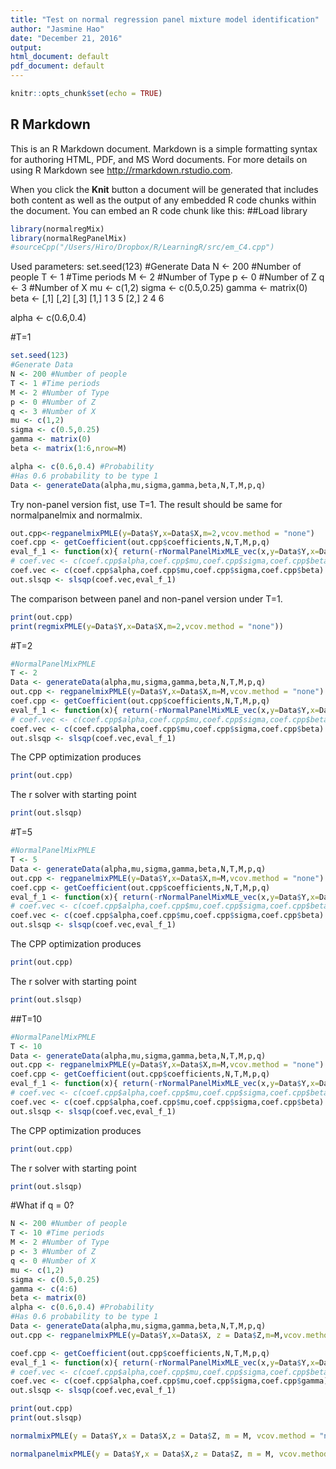 ```yaml
---
title: "Test on normal regression panel mixture model identification"
author: "Jasmine Hao"
date: "December 21, 2016"
output:
html_document: default
pdf_document: default
---
```

  
  ```r
knitr::opts_chunk$set(echo = TRUE)
```

## R Markdown

This is an R Markdown document. Markdown is a simple formatting syntax for authoring HTML, PDF, and MS Word documents. For more details on using R Markdown see <http://rmarkdown.rstudio.com>.

When you click the **Knit** button a document will be generated that includes both content as well as the output of any embedded R code chunks within the document. You can embed an R code chunk like this:
  ##Load library
```r
library(normalregMix)
library(normalRegPanelMix)
#sourceCpp("/Users/Hiro/Dropbox/R/LearningR/src/em_C4.cpp") 
```

Used parameters:
set.seed(123)
#Generate Data
N <- 200 #Number of people
T <- 1 #Time periods
M <- 2 #Number of Type
p <- 0 #Number of Z
q <- 3 #Number of X
mu <- c(1,2)
sigma <- c(0.5,0.25)
gamma <- matrix(0)
beta <-  [,1] [,2] [,3]
         [1,]    1    3    5
         [2,]    2    4    6

alpha <- c(0.6,0.4) 

#T=1
```r
set.seed(123)
#Generate Data
N <- 200 #Number of people
T <- 1 #Time periods
M <- 2 #Number of Type
p <- 0 #Number of Z
q <- 3 #Number of X
mu <- c(1,2)
sigma <- c(0.5,0.25)
gamma <- matrix(0)
beta <- matrix(1:6,nrow=M)

alpha <- c(0.6,0.4) #Probability
#Has 0.6 probability to be type 1
Data <- generateData(alpha,mu,sigma,gamma,beta,N,T,M,p,q)

```

Try non-panel version fist, use T=1.
The result should be same for normalpanelmix and normalmix.
```r
out.cpp<-regpanelmixPMLE(y=Data$Y,x=Data$X,m=2,vcov.method = "none")
coef.cpp <- getCoefficient(out.cpp$coefficients,N,T,M,p,q)
eval_f_1 <- function(x){ return(-rNormalPanelMixMLE_vec(x,y=Data$Y,x=Data$X,z=Data$Z,M,p,q))}
# coef.vec <- c(coef.cpp$alpha,coef.cpp$mu,coef.cpp$sigma,coef.cpp$beta,coef.cpp$gamma)
coef.vec <- c(coef.cpp$alpha,coef.cpp$mu,coef.cpp$sigma,coef.cpp$beta)
out.slsqp <- slsqp(coef.vec,eval_f_1)
```

The comparison between panel and non-panel version under T=1.

```r
print(out.cpp)
print(regmixPMLE(y=Data$Y,x=Data$X,m=2,vcov.method = "none"))
```

#T=2
```r
#NormalPanelMixPMLE
T <- 2
Data <- generateData(alpha,mu,sigma,gamma,beta,N,T,M,p,q)
out.cpp <- regpanelmixPMLE(y=Data$Y,x=Data$X,m=M,vcov.method = "none")
coef.cpp <- getCoefficient(out.cpp$coefficients,N,T,M,p,q)
eval_f_1 <- function(x){ return(-rNormalPanelMixMLE_vec(x,y=Data$Y,x=Data$X,z=Data$Z,M,p,q))}
# coef.vec <- c(coef.cpp$alpha,coef.cpp$mu,coef.cpp$sigma,coef.cpp$beta,coef.cpp$gamma)
coef.vec <- c(coef.cpp$alpha,coef.cpp$mu,coef.cpp$sigma,coef.cpp$beta)
out.slsqp <- slsqp(coef.vec,eval_f_1)
```
The CPP optimization produces
```r
print(out.cpp)
```

The r solver with starting point
```r
print(out.slsqp)
```

#T=5
```r
#NormalPanelMixPMLE
T <- 5
Data <- generateData(alpha,mu,sigma,gamma,beta,N,T,M,p,q)
out.cpp <- regpanelmixPMLE(y=Data$Y,x=Data$X,m=M,vcov.method = "none")
coef.cpp <- getCoefficient(out.cpp$coefficients,N,T,M,p,q)
eval_f_1 <- function(x){ return(-rNormalPanelMixMLE_vec(x,y=Data$Y,x=Data$X,z=Data$Z,M,p,q))}
# coef.vec <- c(coef.cpp$alpha,coef.cpp$mu,coef.cpp$sigma,coef.cpp$beta,coef.cpp$gamma)
coef.vec <- c(coef.cpp$alpha,coef.cpp$mu,coef.cpp$sigma,coef.cpp$beta)
out.slsqp <- slsqp(coef.vec,eval_f_1)
```
The CPP optimization produces
```r
print(out.cpp)
```

The r solver with starting point
```r
print(out.slsqp)
```


##T=10
```r
#NormalPanelMixPMLE
T <- 10
Data <- generateData(alpha,mu,sigma,gamma,beta,N,T,M,p,q)
out.cpp <- regpanelmixPMLE(y=Data$Y,x=Data$X,m=M,vcov.method = "none")
coef.cpp <- getCoefficient(out.cpp$coefficients,N,T,M,p,q)
eval_f_1 <- function(x){ return(-rNormalPanelMixMLE_vec(x,y=Data$Y,x=Data$X,z=Data$Z,M,p,q))}
# coef.vec <- c(coef.cpp$alpha,coef.cpp$mu,coef.cpp$sigma,coef.cpp$beta,coef.cpp$gamma)
coef.vec <- c(coef.cpp$alpha,coef.cpp$mu,coef.cpp$sigma,coef.cpp$beta)
out.slsqp <- slsqp(coef.vec,eval_f_1)
```
The CPP optimization produces
```r
print(out.cpp)
```

The r solver with starting point
```r
print(out.slsqp)
```

#What if q = 0?
```r
N <- 200 #Number of people
T <- 10 #Time periods
M <- 2 #Number of Type
p <- 3 #Number of Z
q <- 0 #Number of X
mu <- c(1,2)
sigma <- c(0.5,0.25)
gamma <- c(4:6)
beta <- matrix(0)
alpha <- c(0.6,0.4) #Probability
#Has 0.6 probability to be type 1
Data <- generateData(alpha,mu,sigma,gamma,beta,N,T,M,p,q)
out.cpp <- regpanelmixPMLE(y=Data$Y,x=Data$X, z = Data$Z,m=M,vcov.method = "none")

coef.cpp <- getCoefficient(out.cpp$coefficients,N,T,M,p,q)
eval_f_1 <- function(x){ return(-rNormalPanelMixMLE_vec(x,y=Data$Y,x=Data$X,z=Data$Z,M,p,q))}
# coef.vec <- c(coef.cpp$alpha,coef.cpp$mu,coef.cpp$sigma,coef.cpp$beta,coef.cpp$gamma)
coef.vec <- c(coef.cpp$alpha,coef.cpp$mu,coef.cpp$sigma,coef.cpp$gamma)
out.slsqp <- slsqp(coef.vec,eval_f_1)

```

```r
print(out.cpp)
print(out.slsqp)
```

```r
normalmixPMLE(y = Data$Y,x = Data$X,z = Data$Z, m = M, vcov.method = "none")

normalpanelmixPMLE(y = Data$Y,x = Data$X,z = Data$Z, m = M, vcov.method = "none")

```
